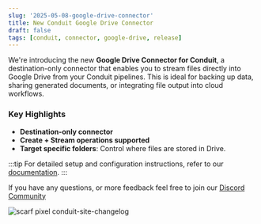 ```yaml
---
slug: '2025-05-08-google-drive-connector'
title: New Conduit Google Drive Connector
draft: false
tags: [conduit, connector, google-drive, release]
---
```


We're introducing the new **Google Drive Connector for Conduit**, a destination-only connector that enables you to stream files directly into Google Drive from your Conduit pipelines. This is ideal for backing up data, sharing generated documents, or integrating file output into cloud workflows.

<!--truncate-->

### Key Highlights

- **Destination-only connector**
- **Create + Stream operations supported**
- **Target specific folders**: Control where files are stored in Drive.

:::tip
For detailed setup and configuration instructions, refer to our [documentation](/docs/using/connectors/list/dynamodb).
:::

If you have any questions, or more feedback feel free to join our [Discord Community](https://discord.meroxa.com/)

![scarf pixel conduit-site-changelog](https://static.scarf.sh/a.png?x-pxid=b43cda70-9a98-4938-8857-471cc05e99c5)
